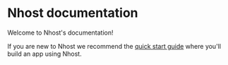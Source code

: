 # Nhost documentation

Welcome to Nhost's documentation!

If you are new to Nhost we recommend the [quick start guide](/quick-start) where you'll build an app using Nhost.
